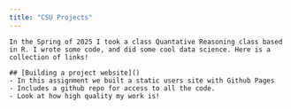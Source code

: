 ```yaml
---
title: "CSU Projects"
---
```


```         
In the Spring of 2025 I took a class Quantative Reasoning class based in R. I wrote some code, and did some cool data science. Here is a collection of links!   

## [Building a project website]()  
- In this assignment we built a static users site with Github Pages  
- Includes a github repo for access to all the code. 
- Look at how high quality my work is!
```
